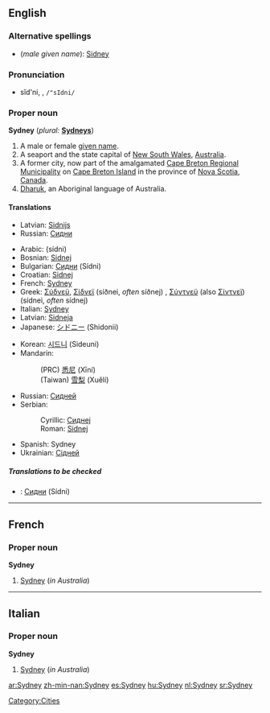 {{wikipedia}}
==English==

===Alternative spellings===
* (''male given name''): [[Sidney]]

===Pronunciation===
* sĭd'ni, {{IPAchar|/ˈsɪdni/}}, <tt>/"sIdni/</tt>

===Proper noun===
'''Sydney''' (''plural:'' '''[[Sydneys]]''')

# A male or female [[given name]].
# A seaport and the state capital of [[New South Wales]], [[Australia]].
# A former city, now part of the amalgamated [[Cape Breton Regional Municipality]] on [[Cape Breton Island]] in the province of [[Nova Scotia]], [[Canada]].
# [[Dharuk]], an Aboriginal language of Australia.

====Translations====
{{trans-top|male given name}}
{{trans-mid}}
* Latvian: [[Sidnijs]] {{m}}
* Russian: [[Сидни]] {{m}}
{{trans-bottom}}

{{trans-top|in Australia}}
* Arabic: {{Arab|[[سيدني]] ,[[سدني]]}} (sídni) {{m}}
* Bosnian: [[Sidnej#Bosnian|Sidnej]] {{m}}
* Bulgarian: [[Сидни]] (Sídni) {{m}}
* Croatian: [[Sidnej#Croatian|Sidnej]] {{m}}
* French: [[Sydney#French|Sydney]]
* Greek: [[Σύδνεϋ]], [[Σίδνεϊ]] (síðnei, ''often'' síðnej) {{n}}, [[Σύντνεϋ]] (also [[Σίντνεϊ]]) (sídnei, ''often'' sídnej) {{n}}
* Italian: [[Sydney#Italian|Sydney]] {{f}}
* Latvian: [[Sidneja]] {{f}}
* Japanese: [[シドニー]] (Shidonii)
{{trans-mid}}
* Korean: [[시드니]] (Sideuni)
* Mandarin:
*: (PRC) [[悉尼]] (Xīní)
*: (Taiwan) [[雪梨]] (Xuělí)
* Russian: [[Сидней]] {{m}}
* Serbian:
*: Cyrillic: [[Сиднеј#Serbian|Сиднеј]] {{m}}
*: Roman: [[Sidnej#Serbian|Sidnej]] {{m}}
* Spanish: Sydney {{f}}
* Ukrainian: [[Сідней]] {{m}}
{{trans-bottom}}

{{trans-top|in Nova Scotia}}
{{trans-mid}}
{{trans-bottom}}

=====Translations to be checked=====
<!--Remove this section once all of the translations below have been moved into the tables above.-->
{{checktrans}}
* {{ttbc|Bulgarian}}: [[Сидни]] (Sídni) {{m}}

----

==French==

===Proper noun===
'''Sydney'''

# [[Sydney#English|Sydney]] (''in Australia'')

----

==Italian==

===Proper noun===
'''Sydney''' {{f}}

# [[Sydney#English|Sydney]] (''in Australia'')

[[Category:Cities]]

[[ar:Sydney]]
[[zh-min-nan:Sydney]]
[[es:Sydney]]
[[hu:Sydney]]
[[nl:Sydney]]
[[sr:Sydney]]